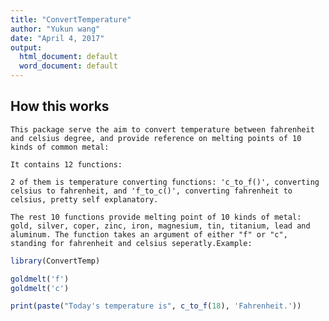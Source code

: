 ```yaml
---
title: "ConvertTemperature"
author: "Yukun wang"
date: "April 4, 2017"
output:
  html_document: default
  word_document: default
---
```


## How this works


    This package serve the aim to convert temperature between fahrenheit and celsius degree, and provide reference on melting points of 10 kinds of common metal: 

    It contains 12 functions:

    2 of them is temperature converting functions: 'c_to_f()', converting celsius to fahrenheit, and 'f_to_c()', converting fahrenheit to celsius, pretty self explanatory.

    The rest 10 functions provide melting point of 10 kinds of metal: gold, silver, coper, zinc, iron, magnesium, tin, titanium, lead and aluminum. The function takes an argument of either "f" or "c", standing for fahrenheit and celsius seperatly.Example: 

```r
library(ConvertTemp)

goldmelt('f')
goldmelt('c')

print(paste("Today's temperature is", c_to_f(18), 'Fahrenheit.'))
```

